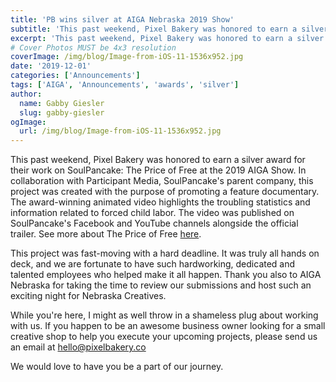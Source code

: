 ```yaml
---
title: 'PB wins silver at AIGA Nebraska 2019 Show'
subtitle: 'This past weekend, Pixel Bakery was honored to earn a silver award for their work on SoulPancake: The Price of Free at the 2019 AIGA Show.'
excerpt: 'This past weekend, Pixel Bakery was honored to earn a silver award for their work on SoulPancake: The Price of Free at the 2019 AIGA Show.'
# Cover Photos MUST be 4x3 resolution
coverImage: /img/blog/Image-from-iOS-11-1536x952.jpg
date: '2019-12-01'
categories: ['Announcements']
tags: ['AIGA', 'Announcements', 'awards', 'silver']
author:
  name: Gabby Giesler
  slug: gabby-giesler
ogImage:
  url: /img/blog/Image-from-iOS-11-1536x952.jpg
---
```

This past weekend, Pixel Bakery was honored to earn a silver award for their work on SoulPancake: The Price of Free at the 2019 AIGA Show. In collaboration with Participant Media, SoulPancake's parent company, this project was created with the purpose of promoting a feature documentary. The award-winning animated video highlights the troubling statistics and information related to forced child labor. The video was published on SoulPancake's Facebook and YouTube channels alongside the official trailer. See more about The Price of Free [here](https://pixelbakery.com/work/case-studies/soulpancake-price-of-free).

This project was fast-moving with a hard deadline. It was truly all hands on deck, and we are fortunate to have such hardworking, dedicated and talented employees who helped make it all happen. Thank you also to AIGA Nebraska for taking the time to review our submissions and host such an exciting night for Nebraska Creatives.

While you're here, I might as well throw in a shameless plug about working with us. If you happen to be an awesome business owner looking for a small creative shop to help you execute your upcoming projects, please send us an email at hello@pixelbakery.co

We would love to have you be a part of our journey.